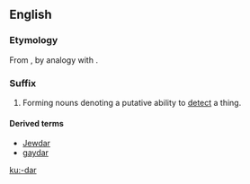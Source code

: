 {{also|dar}}
==English==

===Etymology===
From {{term|radar}}, by analogy with {{term|gaydar}}.

===Suffix===
{{infl|en|suffix|cat=suffixes|sort=dar}}

# {{usually|jocular}} Forming nouns denoting a putative ability to [[detect]] a thing.

====Derived terms====
* [[Jewdar]]
* [[gaydar]]

[[ku:-dar]]